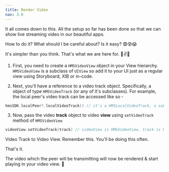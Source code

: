 ---
title: Render Video
nav: 3.6
---

It all comes down to this. All the setup so far has been done so that we can show live streaming video in our beautiful apps. 

How to do it? What should I be careful about? Is it easy? 😨😰😱

It's simpler than you think. That's what we are here for. 🙌✌️🤝

1. First, you need to create a `HMSVideoView` object in your View hierarchy.
`HMSVideoView` is a subclass of `UIView` so add it to your UI just as a regular view using Storyboard, XIB or in-code.

2. Next, you'll have a reference to a video track object. Specifically, a object of type `HMSVideoTrack` (or any of it's subclasses). For example, the local peer's video track can be accessed like so -
```swift
hmsSDK.localPeer?.localVideoTrack() // it's a HMSLocalVideoTrack, a subclass of HMSVideoTrack
```

3. Now, pass the video **track** object to video **view** using `setVideoTrack` method of `HMSVideoView`
```swift
videoView.setVideoTrack(track) // videoView is HMSVideoView, track is HMSVideoTrack
```
Video Track to Video View. Remember this. You'll be doing this often.

That's it. 

The video which the peer will be transmitting will now be rendered & start playing in your video view. 🥳 